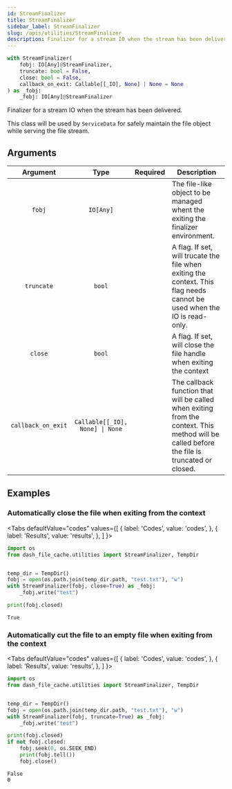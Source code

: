 ```yaml
---
id: StreamFinalizer
title: StreamFinalizer
sidebar_label: StreamFinalizer
slug: /apis/utilities/StreamFinalizer
description: Finalizer for a stream IO when the stream has been delivered.
---
```





<APITopBar
  type="class"
  isPrivate={true}
  isContext={true}
  source="utilities.py#L133"
/>

```python
with StreamFinalizer(
    fobj: IO[Any]@StreamFinalizer,
    truncate: bool = False,
    close: bool = False,
    callback_on_exit: Callable[[_IO], None] | None = None
) as _fobj:
    _fobj: IO[Any]@StreamFinalizer
```

Finalizer for a stream IO when the stream has been delivered.

This class will be used by `ServiceData` for safely maintain the file object while
serving the file stream.

## Arguments

|      Argument      |              Type               |             Required              | <center>Description</center>                                                                                                                |
| :----------------: | :-----------------------------: | :-------------------------------: | ------------------------------------------------------------------------------------------------------------------------------------------- |
|       `fobj`       |            `IO[Any]`            | <InlineIcon icon={vsiCheckIcon}/> | The file-like object to be managed whent the exiting the finalizer environment.                                                             |
|     `truncate`     |             `bool`              |                                   | A flag. If set, will trucate the file when exiting the context. This flag needs cannot be used when the IO is read-only.                    |
|      `close`       |             `bool`              |                                   | A flag. If set, will close the file handle when exiting the context                                                                         |
| `callback_on_exit` | `Callable[[_IO], None] \| None` |                                   | The callback function that will be called when exiting from the context. This method will be called before the file is truncated or closed. |

## Examples

### <IconObjType type="term"/> Automatically close the file when exiting from the context

<Tabs
  defaultValue="codes"
  values={[
    { label: 'Codes', value: 'codes', },
    { label: 'Results', value: 'results', },
  ]
}>

<TabItem value="codes">

```python
import os
from dash_file_cache.utilities import StreamFinalizer, TempDir


temp_dir = TempDir()
fobj = open(os.path.join(temp_dir.path, "test.txt"), "w")
with StreamFinalizer(fobj, close=True) as _fobj:
    _fobj.write("test")

print(fobj.closed)
```

</TabItem>

<TabItem value="results">

```
True
```

</TabItem>

</Tabs>

### <IconObjType type="term"/> Automatically cut the file to an empty file when exiting from the context

<Tabs
  defaultValue="codes"
  values={[
    { label: 'Codes', value: 'codes', },
    { label: 'Results', value: 'results', },
  ]
}>

<TabItem value="codes">

```python
import os
from dash_file_cache.utilities import StreamFinalizer, TempDir


temp_dir = TempDir()
fobj = open(os.path.join(temp_dir.path, "test.txt"), "w")
with StreamFinalizer(fobj, truncate=True) as _fobj:
    _fobj.write("test")

print(fobj.closed)
if not fobj.closed:
    fobj.seek(0, os.SEEK_END)
    print(fobj.tell())
    fobj.close()
```

</TabItem>

<TabItem value="results">

```
False
0
```

</TabItem>

</Tabs>

